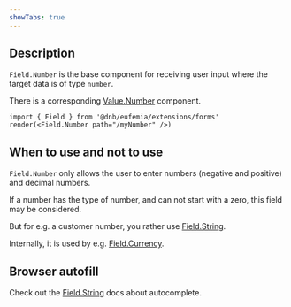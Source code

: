 ```yaml
---
showTabs: true
---
```


## Description

`Field.Number` is the base component for receiving user input where the target data is of type `number`.

There is a corresponding [Value.Number](/uilib/extensions/forms/extended-features/Value/Number) component.

```tsx
import { Field } from '@dnb/eufemia/extensions/forms'
render(<Field.Number path="/myNumber" />)
```

## When to use and not to use

`Field.Number` only allows the user to enter numbers (negative and positive) and decimal numbers.

If a number has the type of number, and can not start with a zero, this field may be considered.

But for e.g. a customer number, you rather use [Field.String](/uilib/extensions/forms/base-fields/String/).

Internally, it is used by e.g. [Field.Currency](/uilib/extensions/forms/feature-fields/Currency/).

## Browser autofill

Check out the [Field.String](/uilib/extensions/forms/base-fields/String/#autocomplete-and-autofill) docs about autocomplete.
